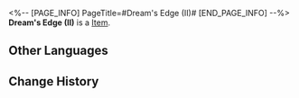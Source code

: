 <%-- [PAGE_INFO]
PageTitle=#Dream's Edge (II)#
[END_PAGE_INFO] --%>
{{Item Infobox
|id          = 252458
|image       = Item Dream's Edge (II).png{{subst:void|<!--$UPLOAD:<<SpriteOutput/Quest/PlanetFes/SwapCardPic/SwapCardPiece/4008_2.png>-<Item Dream's Edge (II).png>-<Item Icons>>-->}}
|type        = 
|invCategory = 
|rarity      = 5
|effect      = 
|description = Complete a Memory Card set to gain buffs.
}}
{{Description|The trailblazing memories deep in your mind will provide inspiration to the game once you recall it in full.}}
'''Dream's Edge (II)''' is a [[Item]].

==Other Languages==
{{Other Languages
|en   = Dream's Edge (II)
|zhs  = 筑梦边境-Ⅱ
|zht  = 築夢邊境-Ⅱ
|ja   = ドリームボーダー-II
|ko   = 꿈 건축 경계-Ⅱ
|es   = Frontera de los Sueños&nbsp;II
|fr   = Frontière des rêves (II)
|ru   = Граница грёз II
|th   = พรมแดนสร้างฝัน II
|vi   = Ranh Giới Xây Mộng-II
|de   = Traumgrenze (II)
|id   = Dream's Edge II
|pt   = Margem do Sonho (II)
}}

==Change History==
{{Change History|3.2}}